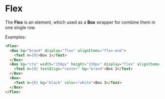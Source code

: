 
# Flex

<PropsTable component={Flex} />

The __Flex__ is an element, which used as a __Box__ wrapper for combine them in one single row.

Examples:

```.md
<Flex>
  <Box bg="brand" display="flex" alignItems="flex-end">
    <Text m={0}>Box 1</Text>
  </Box>
  <Box bg="cta" width="150px" height="150px" display="flex" alignItems="center" justifyContent="center">
    <Text m={0} textAlign="center" bg="brand">Box 2</Text>
  </Box>
  <Box>
    <Text m={0} bg="black" color="white">Box 3</Text>
  </Box>
</Flex>
```
